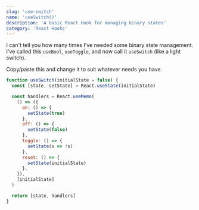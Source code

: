 ```yaml
---
slug: 'use-switch'
name: 'useSwitch()'
description: 'A basic React Hook for managing binary states'
category: 'React Hooks'
---
```


I can't tell you how many times I've needed some binary state management. I've called this `useBool`, `useToggle`, and now call it `useSwitch` (like a light switch).

Copy/paste this and change it to suit whatever needs you have.

```javascript
function useSwitch(initialState = false) {
  const [state, setState] = React.useState(initialState)

  const handlers = React.useMemo(
    () => ({
      on: () => {
        setState(true)
      },
      off: () => {
        setState(false)
      },
      toggle: () => {
        setState(s => !s)
      },
      reset: () => {
        setState(initialState)
      },
    }),
    [initialState]
  )

  return [state, handlers]
}
```
